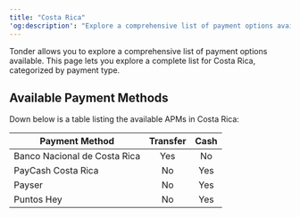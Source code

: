 ```yaml
---
title: "Costa Rica"
'og:description': "Explore a comprehensive list of payment options available in Costa Rica with Tonder, categorized by payment type."
---
```


Tonder allows you to explore a comprehensive list of payment options available. This page lets you explore a complete list for Costa Rica, categorized by payment type. 

## Available Payment Methods

Down below is a table listing the available APMs in Costa Rica:

| Payment Method                     | Transfer | Cash |
|------------------------------------|:--------:|:----:|
| Banco Nacional de Costa Rica       | Yes      | No   |
| PayCash Costa Rica                 | No       | Yes  |
| Payser                             | No       | Yes  |
| Puntos Hey                         | No       | Yes  |
